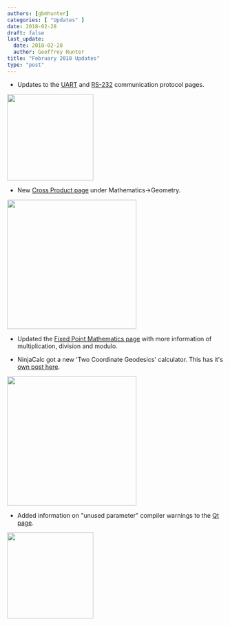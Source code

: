 ```yaml
---
authors: [gbmhunter]
categories: [ "Updates" ]
date: 2018-02-28
draft: false
last_update:
  date: 2018-02-28
  author: Geoffrey Hunter
title: "February 2018 Updates"
type: "post"
---
```



* Updates to the [UART](/electronics/communication-protocols/uart-communication-protocol) and [RS-232](/electronics/communication-protocols/rs-232-protocol) communication protocol pages.  


<Image src={c232hm_ddhsl_0_ftdi_usb_to_mpsse_cable} width="200px"></Image>

* New [Cross Product page](/mathematics/geometry/cross-product) under Mathematics->Geometry.  


<Image src={cross_product_equation} width="300px"></Image>

* Updated the [Fixed Point Mathematics page](/programming/general/fixed-point-mathematics) with more information of multiplication, division and modulo.

* NinjaCalc got a new 'Two Coordinate Geodesics' calculator. This has it's [own post here](/updates/2018/02/26/geodesic-calculator-added-to-ninjacalc).


<Image src={ninja_calc_two_coordinate_geodesics_calculator_screenshot} width="300px"></Image>

* Added information on "unused parameter" compiler warnings to the [Qt page](/programming/languages/c-plus-plus/qt).


<Image src={qt_cute_software_logo} width="200px"></Image>